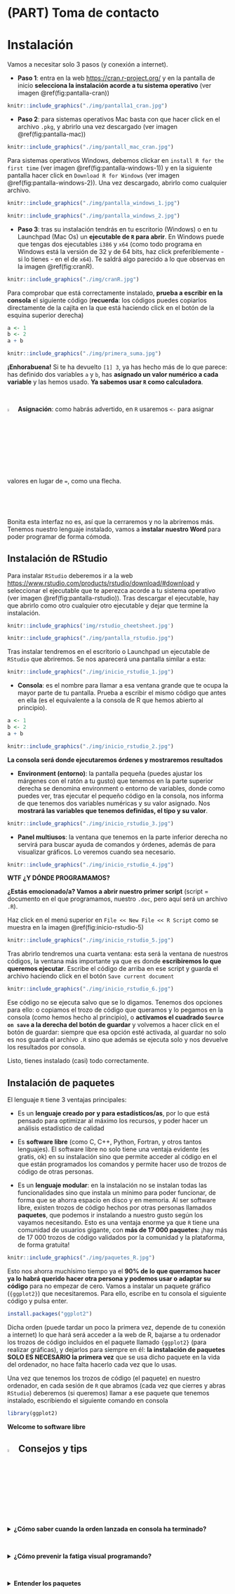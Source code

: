 
# (PART) Toma de contacto {-}

# Instalación {#instalacionR}

Vamos a necesitar solo 3 pasos (y conexión a internet).

- **Paso 1**: entra en la web <https://cran.r-project.org/> y en la pantalla de inicio **selecciona la instalación acorde a tu sistema operativo** (ver imagen \@ref(fig:pantalla-cran))

```r
knitr::include_graphics("./img/pantalla1_cran.jpg")
```

- **Paso 2**: para sistemas operativos Mac basta con que hacer click en el archivo `.pkg`, y abrirlo una vez descargado (ver imagen  \@ref(fig:pantalla-mac))

```r
knitr::include_graphics("./img/pantall_mac_cran.jpg")

```

Para sistemas operativos Windows, debemos clickar en `install R for the first time` (ver imagen \@ref(fig:pantalla-windows-1)) y en la siguiente pantalla hacer click en `Download R for Windows` (ver imagen  \@ref(fig:pantalla-windows-2)). Una vez descargado, abrirlo como cualquier archivo.

```r
knitr::include_graphics("./img/pantalla_windows_1.jpg")

```

```r
knitr::include_graphics("./img/pantalla_windows_2.jpg")

```

- **Paso 3**: tras su instalación tendrás en tu escritorio (Windows) o en tu Launchpad (Mac Os) un **ejecutable de `R` para abrir**. En Windows puede que tengas dos ejecutables `i386` y `x64` (como todo programa en Windows está la versión de 32 y de 64 bits, haz click preferiblemente - si lo tienes - en el de `x64`). Te saldrá algo parecido a lo que observas en la imagen \@ref(fig:cranR).

```r
knitr::include_graphics("./img/cranR.jpg")
```

Para comprobar que está correctamente instalado, **prueba a escribir en la consola** el siguiente código (**recuerda**: los códigos puedes copiarlos directamente de la cajita en la que está haciendo click en el botón de la esquina superior derecha)

```r
a <- 1
b <- 2
a + b
```


```r
knitr::include_graphics("./img/primera_suma.jpg")
```


**¡Enhorabuena!** Si te ha devuelto `[1] 3`, ya has hecho más de lo que parece: has definido dos variables `a` y `b`, has **asignado un valor numérico a cada variable** y las hemos usado. **Ya sabemos usar `R` como calculadora**.

&nbsp;  

![](img/logo_info.png){width=4%}  **Asignación**: como habrás advertido, en `R` usaremos `<-` para asignar valores en lugar de `=`, como una flecha.

&nbsp; 

&nbsp; 

Bonita esta interfaz no es, así que la cerraremos y no la abriremos más. Tenemos nuestro lenguaje instalado, vamos a **instalar nuestro Word** para poder programar de forma cómoda.


## Instalación de RStudio {#instalacionRStudio}

Para instalar `RStudio` deberemos ir a la web <https://www.rstudio.com/products/rstudio/download/#download> y seleccionar el ejecutable que te aperezca acorde a tu sistema operativo (ver imagen \@ref(fig:pantalla-rstudio)). Tras descargar el ejecutable, hay que abrirlo como otro cualquier otro ejecutable y dejar que termine la instalación.

```r
knitr::include_graphics('img/rstudio_cheetsheet.jpg')
```


```r
knitr::include_graphics("./img/pantalla_rstudio.jpg")

```

Tras instalar tendremos en el escritorio o Launchpad un ejecutable de `RStudio` que abriremos. Se nos aparecerá una pantalla similar a esta:

```r
knitr::include_graphics("./img/inicio_rstudio_1.jpg")

```

* **Consola**: es el nombre para llamar a esa ventana grande que te ocupa la mayor parte de tu pantalla. Prueba a escribir el mismo código que antes en ella (es el equivalente a la consola de R que hemos abierto al principio).

```r
a <- 1
b <- 2
a + b
```

```r
knitr::include_graphics("./img/inicio_rstudio_2.jpg")

```

**La consola será donde ejecutaremos órdenes y mostraremos resultados**

* **Environment (entorno)**: la pantalla pequeña (puedes ajustar los márgenes con el ratón a tu gusto) que tenemos en la parte superior derecha se denomina environment o entorno de variables, donde como puedes ver, tras ejecutar el pequeño código en la consola, nos informa de que tenemos dos variables numéricas y su valor asignado. Nos **mostrará las variables que tenemos definidas, el tipo y su valor**.

```r
knitr::include_graphics("./img/inicio_rstudio_3.jpg")

```

* **Panel multiusos**: la ventana que tenemos en la parte inferior derecha no servirá para buscar ayuda de comandos y órdenes, además de para visualizar gráficos. Lo veremos cuando sea necesario.

```r
knitr::include_graphics("./img/inicio_rstudio_4.jpg")

```

**WTF ¿Y DÓNDE PROGRAMAMOS?**

**¿Estás emocionado/a? Vamos a abrir nuestro primer script** (script = documento en el que programamos, nuestro `.doc`, pero aquí será un archivo `.R`).

Haz click en el menú superior en `File << New File << R Script` como se muestra en la imagen \@ref(fig:inicio-rstudio-5)

```r
knitr::include_graphics("./img/inicio_rstudio_5.jpg")

```

Tras abrirlo tendremos una cuarta ventana: esta será la ventana de nuestros códigos, la ventana más importante ya que es donde **escribiremos lo que queremos ejecutar**. Escribe el código de arriba en ese script y guarda el archivo haciendo click en el botón `Save current document`

```r
knitr::include_graphics("./img/inicio_rstudio_6.jpg")

```

Ese código no se ejecuta salvo que se lo digamos. Tenemos dos opciones para ello: o copiamos el trozo de código que queramos y lo pegamos en la consola (como hemos hecho al principio), o **activamos el cuadrado `Source on save` a la derecha del botón de guardar** y volvemos a hacer click en el botón de guardar: siempre que esa opción esté activada, al guardar no solo es nos guarda el archivo `.R` sino que además se ejecuta solo y nos devuelve los resultados por consola.

Listo, tienes instalado (casi) todo correctamente.



## Instalación de paquetes {#instalacionpaquetes}

El lenguaje `R` tiene 3 ventajas principales:

* Es un **lenguaje creado por y para estadísticos/as**, por lo que está pensado para optimizar al máximo los recursos, y poder hacer un análisis estadístico de calidad

* Es **software libre** (como C, C++, Python, Fortran, y otros tantos lenguajes). El software libre no solo tiene una ventaja evidente (es gratis, ok) en su instalación sino que permite acceder al código en el que están programados los comandos y permite hacer uso de trozos de código de otras personas.

* Es un **lenguaje modular**: en la instalación no se instalan todas las funcionalidades sino que instala un mínimo para poder funcionar, de forma que se ahorra espacio en disco y en memoria. Al ser software libre, existen trozos de código hechos por otras personas llamados **paquetes**, que podemos ir instalando a nuestro gusto según los vayamos necesitando. Esto es una ventaja enorme ya que `R` tiene una comunidad de usuarios gigante, con **más de 17 000 paquetes**: ¡hay más de 17 000  trozos de código validados por la comunidad y la plataforma, de forma gratuita!

```r
knitr::include_graphics("./img/paquetes_R.jpg")

```

Esto nos ahorra muchísimo tiempo ya el **90% de lo que querramos hacer ya lo habrá querido hacer otra persona y podemos usar o adaptar su código** para no empezar de cero. Vamos a instalar un paquete gráfico (`{ggplot2}`) que necesitaremos. Para ello, escribe en tu consola el siguiente código y pulsa enter.

```r
install.packages("ggplot2")
```

Dicha orden (puede tardar un poco la primera vez, depende de tu conexión a internet) lo que hará será acceder a la web de R, bajarse a tu ordenador los trozos de código incluidos en el paquete llamado `{ggplot2}` (para realizar gráficas), y dejarlos para siempre en él: **la instalación de paquetes SOLO ES NECESARIO la primera vez** que se usa dicho paquete en la vida del ordenador, no hace falta hacerlo cada vez que lo usas.

Una vez que tenemos los trozos de código (el paquete) en nuestro ordenador, en cada sesión de `R` que abramos (cada vez que cierres y abras `RStudio`) deberemos (si queremos) llamar a ese paquete que tenemos instalado, escribiendo el siguiente comando en consola

```r
library(ggplot2)
```

**Welcome to software libre**


## ![](img/logo_info.png){width=4%} Consejos y tips



<details>
  <summary><strong>¿Cómo saber cuando la orden lanzada en consola ha terminado?</strong></summary>
  
A veces `R` y `RStudio` son tan silenciosos que no sabemos si ha acabado la orden que acabamos de lanzar en la consola o no.


![](img/logo_info.png){width=4%} **Truco**: siempre que veas este símbolo `>` como última línea en la consola significa que está listo para que le escribamos otra orden (es la forma cariñosa de decirte que ya ha acabado, ver imagen \@ref(fig:tip-consola-lista))

```r
knitr::include_graphics("./img/tip_consola_lista.jpg")

```

</details>


&nbsp;  


<details>
  <summary><strong>¿Cómo prevenir la fatiga visual programando?</strong></summary>

Estar delante de una pantalla de ordenador, con la vista muy fija mientras se programa, puede que acabes teniendo cierta fatiga visual en el trabajo.

![](img/logo_info.png){width=4%}  **Truco**: te aconsejo que cambies en tu `RStudio` la tonalidad del fondo de tu programa, en tonos oscuros y no blancos (¿te has fijado que mis capturas tienen un azul cobalto oscuro de fondo mientras el tuyo es un blanco nuclear? Echa un vistazo las imagenes \@ref(fig:menu-1) y \@ref(fig:menu-2))

```r
knitr::include_graphics("./img/menu_1.jpg")

```

```r
knitr::include_graphics("./img/menu_2.jpg")

```

</details>

&nbsp; 

<details>
  <summary><strong>Entender los paquetes</strong></summary>
  
Haciendo una metáfora con la colección de libros que tengas en casa: con la **instalación hemos comprado el libro** y lo tenemos en nuestra estantería (para siempre), con la llamada al paquete, por ejemplo `library(ggplot2)`, lo que hacemos es decidir, de entre todos los libros de la estantería, cuales queremos llevarnos de viaje (en cada maleta que hagamos).

Los **paquetes usados** los verás denotados como `{nombre_paquete}` a lo largo del manual.

</details>

 
 